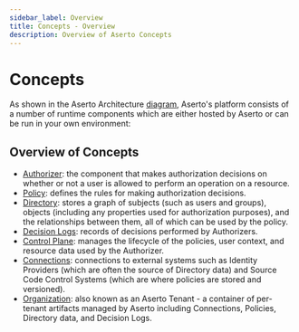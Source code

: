 ```yaml
---
sidebar_label: Overview
title: Concepts - Overview
description: Overview of Aserto Concepts
---
```


# Concepts

As shown in the Aserto Architecture [diagram](../architecture), Aserto's platform consists of a number of runtime components which are either hosted by Aserto or can be run in your own environment:

## Overview of Concepts

* [Authorizer](authorizer): the component that makes authorization decisions on whether or not a user is allowed to perform an operation on a resource.
* [Policy](policy): defines the rules for making authorization decisions.
* [Directory](directory): stores a graph of subjects (such as users and groups), objects (including any properties used for authorization purposes), and the relationships between them, all of which can be used by the policy.
* [Decision Logs](decision-logs): records of decisions performed by Authorizers.
* [Control Plane](control-plane): manages the lifecycle of the policies, user context, and resource data used by the Authorizer.
* [Connections](connections): connections to external systems such as Identity Providers (which are often the source of Directory data) and Source Code Control Systems (which are where policies are stored and versioned).
* [Organization](organization): also known as an Aserto Tenant - a container of per-tenant artifacts managed by Aserto including Connections, Policies, Directory data, and Decision Logs.

